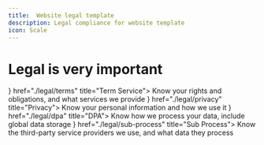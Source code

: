 ```yaml
---
title:  Website legal template
description: Legal compliance for website template
icon: Scale
---
```


# Legal is very important

<Cards>
  <ZiaCard icon={<ReceiptText />} href="./legal/terms" title="Term Service">
    Know your rights and obligations, and what services we provide
  </ZiaCard>
  <ZiaCard icon={<ShieldUser />} href="./legal/privacy" title="Privacy">
    Know your personal information and how we use it
  </ZiaCard>
  <ZiaCard icon={<DPA />} href="./legal/dpa" title="DPA">
    Know how we process your data, include global data storage
  </ZiaCard>
  <ZiaCard icon={<SubP />} href="./legal/sub-process" title="Sub Process">
    Know the third-party service providers we use, and what data they process
  </ZiaCard>
  
</Cards>

